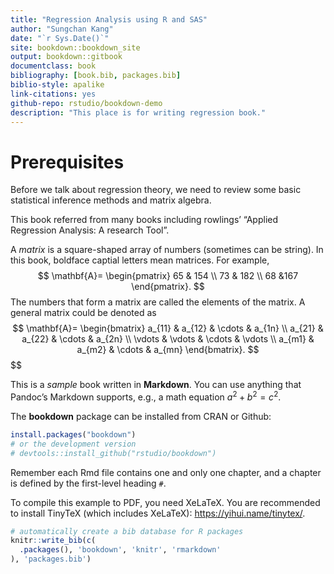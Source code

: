 ```yaml
--- 
title: "Regression Analysis using R and SAS"
author: "Sungchan Kang"
date: "`r Sys.Date()`"
site: bookdown::bookdown_site
output: bookdown::gitbook
documentclass: book
bibliography: [book.bib, packages.bib]
biblio-style: apalike
link-citations: yes
github-repo: rstudio/bookdown-demo
description: "This place is for writing regression book."
---
```


# Prerequisites

Before we talk about regression theory, we need to review some basic statistical inference methods and matrix algebra.

This book referred from many books including rowlings' "Applied Regression Analysis: A research Tool". 

A _matrix_ is a square-shaped array of numbers (sometimes can be string). In this book, boldface captial letters mean matrices. For example, 
$$
\mathbf{A}=
\begin{pmatrix}
65 & 154 \\
73 & 182 \\
68 &167
\end{pmatrix}.
$$
The numbers that form a matrix are called the elements of the matrix. A general matrix could be denoted as 
$$
\mathbf{A}=
\begin{bmatrix}
a_{11} & a_{12} & \cdots & a_{1n} \\
a_{21} & a_{22} & \cdots & a_{2n} \\
\vdots & \vdots & \cdots & \vdots \\
a_{m1} & a_{m2} & \cdots & a_{mn} 
\end{bmatrix}.
$$
$$


This is a _sample_ book written in **Markdown**. You can use anything that Pandoc's Markdown supports, e.g., a math equation $a^2 + b^2 = c^2$.

The **bookdown** package can be installed from CRAN or Github:

```r
install.packages("bookdown")
# or the development version
# devtools::install_github("rstudio/bookdown")
```

Remember each Rmd file contains one and only one chapter, and a chapter is defined by the first-level heading `#`.

To compile this example to PDF, you need XeLaTeX. You are recommended to install TinyTeX (which includes XeLaTeX): <https://yihui.name/tinytex/>.

```r
# automatically create a bib database for R packages
knitr::write_bib(c(
  .packages(), 'bookdown', 'knitr', 'rmarkdown'
), 'packages.bib')
```
